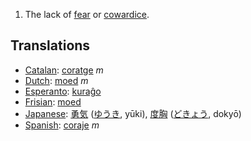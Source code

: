 #The lack of [[fear]] or [[cowardice]].

== Translations ==
*[[Catalan]]: [[coratge]] ''m''
*[[Dutch]]: [[moed]] ''m''
*[[Esperanto]]: [[kuraĝo]]
*[[Frisian]]: [[moed]]
*[[Japanese]]: [[勇気]] ([[ゆうき]], yūki), [[度胸]] ([[どきょう]], dokyō)
*[[Spanish]]: [[coraje]] ''m''